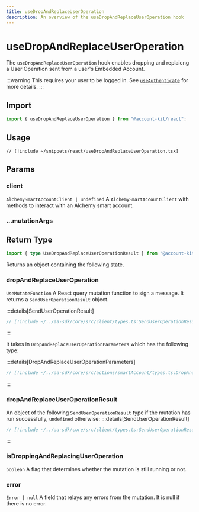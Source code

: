 ```yaml
---
title: useDropAndReplaceUserOperation
description: An overview of the useDropAndReplaceUserOperation hook
---
```


# useDropAndReplaceUserOperation

The `useDropAndReplaceUserOperation` hook enables dropping and replaicng a User Operation sent from a user's Embedded Account.

:::warning
This requires your user to be logged in. See [`useAuthenticate`](/react/useAuthenticate) for more details.
:::

## Import

```ts
import { useDropAndReplaceUserOperation } from "@account-kit/react";
```

## Usage

```tsx [useDropAndReplaceUserOperation.tsx]
// [!include ~/snippets/react/useDropAndReplaceUserOperation.tsx]
```

## Params

### client

`AlchemySmartAccountClient | undefined`
A `AlchemySmartAccountClient` with methods to interact with an Alchemy smart account.

### ...mutationArgs


<BaseHookMutationArgs />

## Return Type

```ts
import { type UseDropAndReplaceUserOperationResult } from "@account-kit/react";
```

Returns an object containing the following state.

### dropAndReplaceUserOperation

`UseMutateFunction`
A React query mutation function to sign a message. It returns a `SendUserOperationResult` object.

:::details[SendUserOperationResult]

```ts [types.ts]
// [!include ~/../aa-sdk/core/src/client/types.ts:SendUserOperationResult]
```

:::

It takes in `DropAndReplaceUserOperationParameters` which has the following type:

:::details[DropAndReplaceUserOperationParameters]

```ts [types.ts]
// [!include ~/../aa-sdk/core/src/actions/smartAccount/types.ts:DropAndReplaceUserOperationParameters]
```

:::

### dropAndReplaceUserOperationResult

An object of the following `SendUserOperationResult` type if the mutation has run successfully, `undefined` otherwise:
:::details[SendUserOperationResult]

```ts [types.ts]
// [!include ~/../aa-sdk/core/src/client/types.ts:SendUserOperationResult]
```

:::

### isDroppingAndReplacingUserOperation

`boolean`
A flag that determines whether the mutation is still running or not.

### error

`Error | null`
A field that relays any errors from the mutation. It is null if there is no error.
